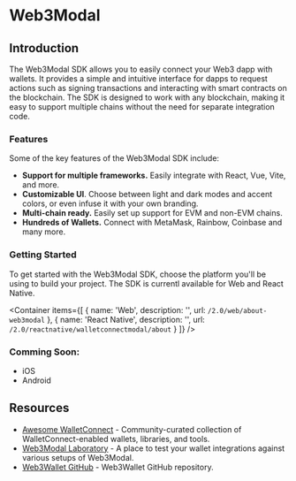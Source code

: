 
# Web3Modal

## Introduction

The Web3Modal SDK allows you to easily connect your Web3 dapp with wallets. It provides a simple and intuitive interface for dapps to request actions such as signing transactions and interacting with smart contracts on the blockchain. The SDK is designed to work with any blockchain, making it easy to support multiple chains without the need for separate integration code.

### Features

Some of the key features of the Web3Modal SDK include:

- **Support for multiple frameworks.** Easily integrate with React, Vue, Vite, and more.
- **Customizable UI**. Choose between light and dark modes and accent colors, or even infuse it with your own branding.
- **Multi-chain ready.** Easily set up support for EVM and non-EVM chains.
- **Hundreds of Wallets.** Connect with MetaMask, Rainbow, Coinbase and many more.

### Getting Started

To get started with the Web3Modal SDK, choose the platform you'll be using to build your project. The SDK is currentl available for Web and React Native.

<Container
  items={[
    {
      name: 'Web',
      description: '',
      url: `/2.0/web/about-web3modal`
    },
    {
      name: 'React Native',
      description: '',
      url: `/2.0/reactnative/walletconnectmodal/about`
    }
  ]}
/>

### Comming Soon:

- iOS
- Android

## Resources

- [Awesome WalletConnect](https://github.com/WalletConnect/awesome-walletconnect) - Community-curated collection of WalletConnect-enabled wallets, libraries, and tools.
- [Web3Modal Laboratory](https://lab.web3modal.com) - A place to test your wallet integrations against various setups of Web3Modal.
- [Web3Wallet GitHub](https://github.com/WalletConnect/walletconnect-monorepo/tree/v2.0/packages/web3wallet) - Web3Wallet GitHub repository.
